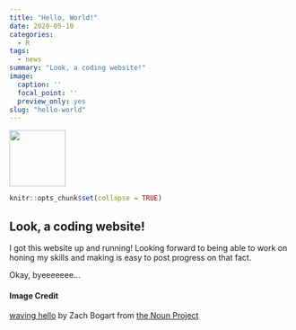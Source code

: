 ```yaml
---
title: "Hello, World!"
date: 2020-05-10
categories: 
  - R
tags: 
  - news
summary: "Look, a coding website!"
image:
  caption: ''
  focal_point: ''
  preview_only: yes
slug: "hello-world"
---
```


<!-- Icon Image: Small -->
<img src="featured.png" width="100"/>  

```r
knitr::opts_chunk$set(collapse = TRUE)
```

## Look, a coding website!

I got this website up and running! Looking forward to being able to work on honing my skills and making is easy to post progress on that fact.

Okay, byeeeeeee...
 
#### Image Credit
[waving hello]((https://thenounproject.com/search/?q=hello&creator=4129988&i=3169895)) by Zach Bogart from [the Noun Project](https://thenounproject.com) 